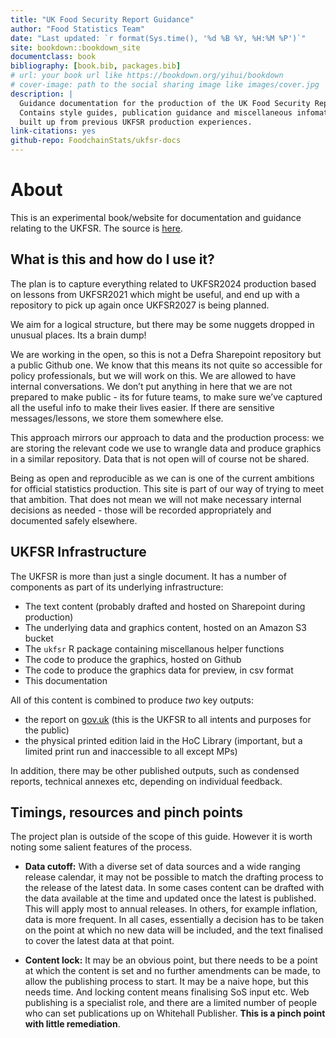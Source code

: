```yaml
--- 
title: "UK Food Security Report Guidance"
author: "Food Statistics Team"
date: "Last updated: `r format(Sys.time(), '%d %B %Y, %H:%M %P')`"
site: bookdown::bookdown_site
documentclass: book
bibliography: [book.bib, packages.bib]
# url: your book url like https://bookdown.org/yihui/bookdown
# cover-image: path to the social sharing image like images/cover.jpg
description: |
  Guidance documentation for the production of the UK Food Security Report.
  Contains style guides, publication guidance and miscellaneous infomation
  built up from previous UKFSR production experiences.
link-citations: yes
github-repo: FoodchainStats/ukfsr-docs
---
```


# About

This is an experimental book/website for documentation and guidance relating to
the UKFSR. The source is [here](https://github.com/FoodchainStats/ukfsr-docs).

## What is this and how do I use it?

The plan is to capture everything related to UKFSR2024 production based on
lessons from UKFSR2021 which might be useful, and end up with a repository to
pick up again once UKFSR2027 is being planned.

We aim for a logical structure, but there may be some nuggets dropped in unusual
places. Its a brain dump!

We are working in the open, so this is not a Defra Sharepoint repository but a
public Github one. We know that this means its not quite so accessible for
policy professionals, but we will work on this. We are allowed to have internal
conversations. We don't put anything in here that we are not prepared to make
public - its for future teams, to make sure we've captured all the useful info
to make their lives easier. If there are sensitive messages/lessons, we store
them somewhere else.

This approach mirrors our approach to data and the production process: we are
storing the relevant code we use to wrangle data and produce graphics in a
similar repository. Data that is not open will of course not be shared.

Being as open and reproducible as we can is one of the current ambitions for
official statistics production. This site is part of our way of trying to meet
that ambition. That does not mean we will not make necessary internal decisions
as needed - those will be recorded appropriately and documented safely
elsewhere.

## UKFSR Infrastructure

The UKFSR is more than just a single document. It has a number of components as
part of its underlying infrastructure:

- The text content (probably drafted and hosted on Sharepoint during production)
- The underlying data and graphics content, hosted on an Amazon S3 bucket
- The `ukfsr` R package containing miscellanous helper functions
- The code to produce the graphics, hosted on Github
- The code to produce the graphics data for preview, in csv format
- This documentation

All of this content is combined to produce *two* key outputs:

- the report on [gov.uk](https://www.gov.uk/government/collections/united-kingdom-food-security-report) (this is the UKFSR to all intents and purposes for the public)
- the physical printed edition laid in the HoC Library (important, but a limited print run and inaccessible to all except MPs)

In addition, there may be other published outputs, such as condensed reports,
technical annexes etc, depending on individual feedback.

## Timings, resources and pinch points

The project plan is outside of the scope of this guide. However it is worth
noting some salient features of the process.

- **Data cutoff:** With a diverse set of data sources and a wide ranging release calendar, it may not be possible to match the drafting process to the release of the latest data. In some cases content can be drafted with the data available at the time and updated once the latest is published. This will apply most to annual releases. In others, for example inflation, data is more frequent. In all cases, essentially a decision has to be taken on the point at which no new data will be included, and the text finalised to cover the latest data at that point.

- **Content lock:** It may be an obvious point, but there needs to be a point at which the content is set and no further amendments can be made, to allow the publishing process to start. It may be a naive hope, but this needs time. And locking content means finalising SoS input etc. Web publishing is a specialist role, and there are a limited number of people who can set publications up on Whitehall Publisher. **This is a pinch point with little remediation**.


